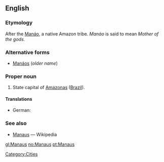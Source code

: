 ==English==

===Etymology===
After the [[Manáo]], a native Amazon tribe.  ''Manáo'' is said to mean ''Mother of the gods''.

===Alternative forms===
*[[Manáos]] (''older name'')

===Proper noun===
{{en-proper noun}}

# State capital of [[Amazonas]] ([[Brazil]]).

====Translations====
{{trans-top|city}}
* German: {{t-|de|Manaus}}
{{trans-mid}}
{{trans-bottom}}

===See also===
* [[w:Manaus|Manaus]] — Wikipedia

[[Category:Cities]]

[[gl:Manaus]]
[[no:Manaus]]
[[pt:Manaus]]